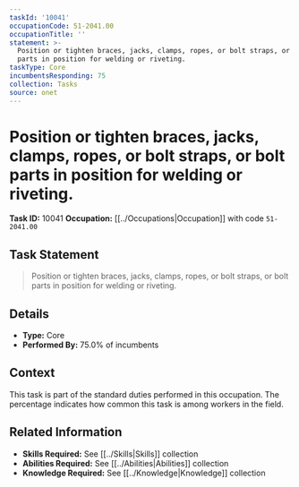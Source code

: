```yaml
---
taskId: '10041'
occupationCode: 51-2041.00
occupationTitle: ''
statement: >-
  Position or tighten braces, jacks, clamps, ropes, or bolt straps, or bolt
  parts in position for welding or riveting.
taskType: Core
incumbentsResponding: 75
collection: Tasks
source: onet
---
```

# Position or tighten braces, jacks, clamps, ropes, or bolt straps, or bolt parts in position for welding or riveting.

**Task ID:** 10041
**Occupation:** [[../Occupations|Occupation]] with code `51-2041.00`

## Task Statement

> Position or tighten braces, jacks, clamps, ropes, or bolt straps, or bolt parts in position for welding or riveting.

## Details

- **Type:** Core
- **Performed By:** 75.0% of incumbents

## Context

This task is part of the standard duties performed in this occupation. The percentage indicates how common this task is among workers in the field.

## Related Information

- **Skills Required:** See [[../Skills|Skills]] collection
- **Abilities Required:** See [[../Abilities|Abilities]] collection
- **Knowledge Required:** See [[../Knowledge|Knowledge]] collection
